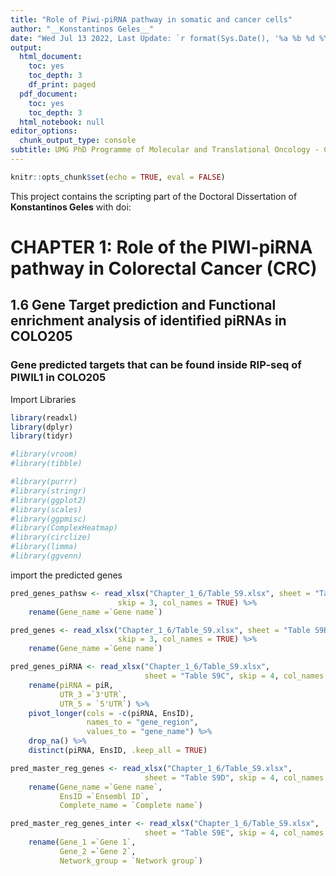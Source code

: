 ```yaml
---
title: "Role of Piwi-piRNA pathway in somatic and cancer cells"
author: "__Konstantinos Geles__"
date: "Wed Jul 13 2022, Last Update: `r format(Sys.Date(), '%a %b %d %Y')`"
output:
  html_document:
    toc: yes
    toc_depth: 3
    df_print: paged
  pdf_document:
    toc: yes
    toc_depth: 3
  html_notebook: null
editor_options:
  chunk_output_type: console
subtitle: UMG PhD Programme of Molecular and Translational Oncology - Circle XXXIV
---
```


```r
knitr::opts_chunk$set(echo = TRUE, eval = FALSE)
```

This project contains the scripting part of the Doctoral Dissertation of **Konstantinos Geles** with doi:   

# CHAPTER 1: Role of the PIWI-piRNA pathway in Colorectal Cancer (CRC)  
  
## 1.6 Gene Target prediction and Functional enrichment analysis of identified piRNAs in COLO205

###  Gene predicted targets that can be found inside RIP-seq of PIWIL1 in COLO205

Import Libraries
```r
library(readxl)
library(dplyr)
library(tidyr)

#library(vroom)
#library(tibble)

#library(purrr)
#library(stringr)
#library(ggplot2)
#library(scales)
#library(ggpmisc)
#library(ComplexHeatmap)
#library(circlize)
#library(limma)
#library(ggvenn)
```

import the predicted genes
```r
pred_genes_pathsw <- read_xlsx("Chapter_1_6/Table_S9.xlsx", sheet = "Table S9A", 
                        skip = 3, col_names = TRUE) %>% 
    rename(Gene_name =`Gene name`)

pred_genes <- read_xlsx("Chapter_1_6/Table_S9.xlsx", sheet = "Table S9B", 
                        skip = 3, col_names = TRUE) %>% 
    rename(Gene_name =`Gene name`)

pred_genes_piRNA <- read_xlsx("Chapter_1_6/Table_S9.xlsx", 
                              sheet = "Table S9C", skip = 4, col_names = TRUE) %>% 
    rename(piRNA = piR,
           UTR_3 =`3'UTR`,
           UTR_5 = `5'UTR`) %>% 
    pivot_longer(cols = -c(piRNA, EnsID), 
                 names_to = "gene_region",
                 values_to = "gene_name") %>% 
    drop_na() %>% 
    distinct(piRNA, EnsID, .keep_all = TRUE) 

pred_master_reg_genes <- read_xlsx("Chapter_1_6/Table_S9.xlsx", 
                              sheet = "Table S9D", skip = 4, col_names = TRUE) %>% 
    rename(Gene_name =`Gene name`,
           EnsID =`Ensembl ID`,
           Complete_name = `Complete name`)

pred_master_reg_genes_inter <- read_xlsx("Chapter_1_6/Table_S9.xlsx", 
                              sheet = "Table S9E", skip = 4, col_names = TRUE) %>% 
    rename(Gene_1 =`Gene 1`,
           Gene_2 =`Gene 2`,
           Network_group = `Network group`)
```


